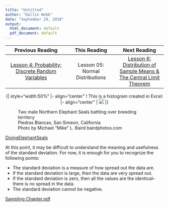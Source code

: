 ```yaml
---
title: "Untitled"
author: "Dallin Webb"
date: "September 29, 2018"
output:
  html_document: default
  pdf_document: default
---
```


<center>
| **Previous Reading** | **This Reading** | **Next Reading** |
| :------------------: | :--------------: | :--------------: |
| [Lesson 4: Probability; Discrete Random Variables](Lesson04.html) | Lesson 05: Normal Distributions | [Lesson 6: Distribution of Sample Means & The Central Limit Theorem](Lesson06.html) |
</center>

<center>
{| style="width:50%"
|- align="center" 
! This is a histogram created in Excel: 
|- align="center" 
| <img src="./Images/Lesson_2_Activity_2-1.JPG">
|} 
</center>

<figure>
  
  <figcaption>Two male Northern Elephant Seals battling over breeding territory</figcaption>
  <figcaption>Piedras Blancas, San Simeon, California</figcaption>
  <figcaption>Photo by Michael "Mike" L. Baird bairdphotos.com </figcaption>
</figure>


[DivingElephantSeals](./Data/DivingElephantSeals.xlsx) 

At this point, it may be difficult to understand the meaning and usefulness of the standard deviation.  For now, it is enough for you to recognize the following points:

  +  The standard deviation is a measure of how spread out the data are.
  +  If the standard deviation is large, then the data are very spread out.
  +  If the standard deviation is zero, then all the values are the identical--there is no spread in the data.
  +  The standard deviation cannot be negative.
  
[Sampling Chapter.pdf](Documents/Sampling_Chapter.pdf){target="_blank"}